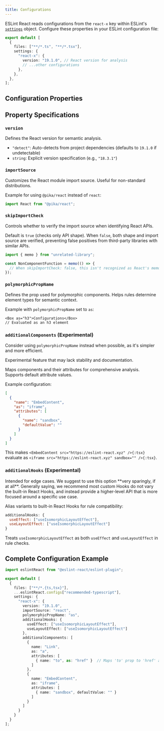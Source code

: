 ```yaml
---
title: Configurations
---
```



ESLint React reads configurations from the `react-x` key within ESLint's [`settings`](https://eslint.org/docs/latest/use/configure/configuration-files#configuring-shared-settings) object. Configure these properties in your ESLint configuration file:

```ts title="eslint.config.js"
export default [
  {
    files: ["**/*.ts", "**/*.tsx"],
    settings: {
      "react-x": {
        version: "19.1.0", // React version for analysis
        // ...other configurations
      },
    },
  },
];
```

## Configuration Properties

<SettingsTypeTable />

## Property Specifications

### `version`

Defines the React version for semantic analysis.

- `"detect"`: Auto-detects from project dependencies (defaults to `19.1.0` if undetectable)
- `string`: Explicit version specification (e.g., `"18.3.1"`)

### `importSource`

Customizes the React module import source. Useful for non-standard distributions.

Example for using `@pika/react` instead of `react`:

```ts
import React from "@pika/react";
```

### `skipImportCheck`

Controls whether to verify the import source when identifying React APIs.

Default is `true` (checks only API shape). When `false`, both shape and import source are verified, preventing false positives from third-party libraries with similar APIs.

```ts
import { memo } from "unrelated-library";

const NonComponentFunction = memo(() => {
  // When skipImportCheck: false, this isn't recognized as React's memo
});
```

### `polymorphicPropName`

Defines the prop used for polymorphic components. Helps rules determine element types for semantic context.

Example with `polymorphicPropName` set to `as`:

```tsx
<Box as="h3">Configurations</Box>
// Evaluated as an h3 element
```

### `additionalComponents` (Experimental)

<Callout type="info">Consider using `polymorphicPropName` instead when possible, as it's simpler and more efficient.</Callout>

<Callout type="warn">Experimental feature that may lack stability and documentation.</Callout>

Maps components and their attributes for comprehensive analysis. Supports default attribute values.

Example configuration:

```json
[
  {
    "name": "EmbedContent",
    "as": "iframe",
    "attributes": [
      {
        "name": "sandbox",
        "defaultValue": ""
      }
    ]
  }
]
```

This makes `<EmbedContent src="https://eslint-react.xyz" />{:tsx}` evaluate as `<iframe src="https://eslint-react.xyz" sandbox="" />{:tsx}`.

### `additionalHooks` (Experimental)

<Callout type="warn">
Intended for edge cases. We suggest to use this option **very sparingly, if at all**. Generally saying, we recommend most custom Hooks do not vary the built-in React Hooks, and instead provide a higher-level API that is more focused around a specific use case.
</Callout>

Alias variants to built-in React Hooks for rule compatibility:

```js
additionalHooks: {
  useEffect: ["useIsomorphicLayoutEffect"],
  useLayoutEffect: ["useIsomorphicLayoutEffect"]
}
```

Treats `useIsomorphicLayoutEffect` as both `useEffect` and `useLayoutEffect` in rule checks.

## Complete Configuration Example

```ts title="eslint.config.js"
import eslintReact from "@eslint-react/eslint-plugin";

export default [
  {
    files: ["**/*.{ts,tsx}"],
    ...eslintReact.configs["recommended-typescript"],
    settings: {
      "react-x": {
        version: "19.1.0",
        importSource: "react",
        polymorphicPropName: "as",
        additionalHooks: {
          useEffect: ["useIsomorphicLayoutEffect"],
          useLayoutEffect: ["useIsomorphicLayoutEffect"]
        },
        additionalComponents: [
          {
            name: "Link",
            as: "a",
            attributes: [
              { name: "to", as: "href" }  // Maps 'to' prop to 'href' attribute
            ]
          },
          {
            name: "EmbedContent",
            as: "iframe",
            attributes: [
              { name: "sandbox", defaultValue: "" }
            ]
          }
        ]
      }
    }
  }
];
```
